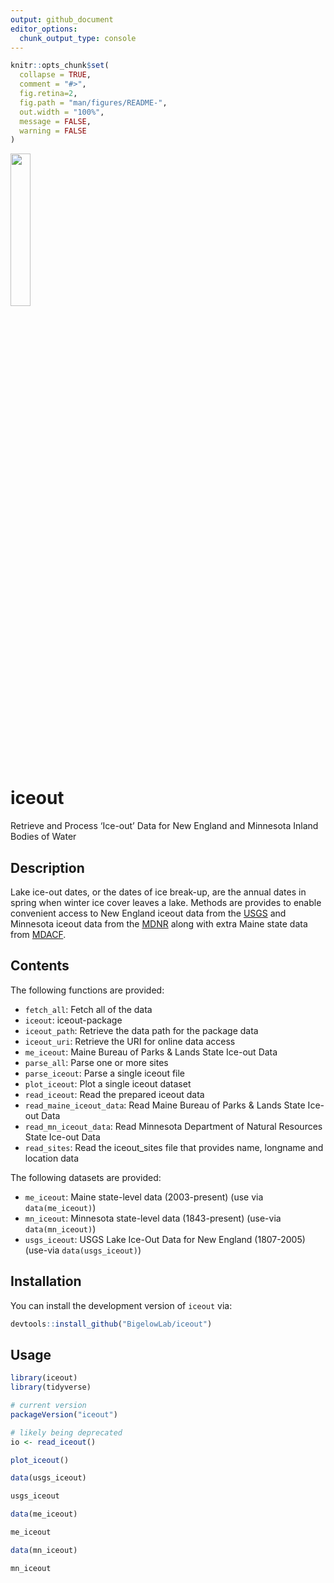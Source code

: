 ```yaml
---
output: github_document
editor_options: 
  chunk_output_type: console
---
```


<!-- README.md is generated from README.Rmd. Please edit that file -->

```r
knitr::opts_chunk$set(
  collapse = TRUE,
  comment = "#>",
  fig.retina=2,
  fig.path = "man/figures/README-",
  out.width = "100%",
  message = FALSE,
  warning = FALSE
)
```
<img src="man/figures/iceout-logo.png" width="25%" />

# iceout

Retrieve and Process 'Ice-out' Data for New England and Minnesota Inland Bodies of Water

## Description

Lake ice-out dates, or the dates of ice break-up, are the annual dates in spring when winter ice cover leaves a lake. Methods are provides to enable convenient access to New England iceout data from the [USGS](https://me.water.usgs.gov/iceout_data>) and Minnesota iceout data from the [MDNR](https://www.dnr.state.mn.us/ice_out/index.html?year=1843) along with extra Maine state data from [MDACF](https://www.maine.gov/dacf/parks/water_activities/boating/ice_out06.shtml).

## Contents

The following functions are provided:

- `fetch_all`:	Fetch all of the data
- `iceout`:	iceout-package
- `iceout_path`:	Retrieve the data path for the package data
- `iceout_uri`:	Retrieve the URI for online data access
- `me_iceout`:	Maine Bureau of Parks & Lands State Ice-out Data
- `parse_all`:	Parse one or more sites
- `parse_iceout`:	Parse a single iceout file
- `plot_iceout`:	Plot a single iceout dataset
- `read_iceout`:	Read the prepared iceout data
- `read_maine_iceout_data`:	Read Maine Bureau of Parks & Lands State Ice-out Data
- `read_mn_iceout_data`:	Read Minnesota Department of Natural Resources State Ice-out Data
- `read_sites`:	Read the iceout_sites file that provides name, longname and location data

The following datasets are provided:

- `me_iceout`: Maine state-level data (2003-present) (use via `data(me_iceout)`)
- `mn_iceout`: Minnesota state-level data (1843-present) (use-via `data(mn_iceout)`)
- `usgs_iceout`: USGS Lake Ice-Out Data for New England (1807-2005) (use-via `data(usgs_iceout)`)

## Installation

You can install the development version of `iceout` via:

```r
devtools::install_github("BigelowLab/iceout")
```

## Usage

```r
library(iceout)
library(tidyverse)

# current version
packageVersion("iceout")
```

```r
# likely being deprecated
io <- read_iceout()
```

```r
plot_iceout()
```

```r
data(usgs_iceout)

usgs_iceout
```

```r
data(me_iceout)

me_iceout
```

```r
data(mn_iceout)

mn_iceout
```
